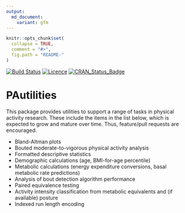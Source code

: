 ```yaml
---
output:
  md_document:
    variant: gfm
---
```


<!-- README.md is generated from README.Rmd. Please edit that file -->

```r
knitr::opts_chunk$set(
  collapse = TRUE,
  comment = "#>",
  fig.path = "README-"
)
```

[![Build Status](https://travis-ci.org/paulhibbing/PAutilities.svg?branch=master)](https://travis-ci.org/paulhibbing/PAutilities)
[![Licence](https://img.shields.io/badge/licence-GPL--3-blue.svg)](https://www.gnu.org/licenses/gpl-3.0.en.html)
[![CRAN_Status_Badge](http://www.r-pkg.org/badges/version/PAutilities)](https://cran.r-project.org/package=PAutilities)

# PAutilities

This package provides utilities to support a range of tasks in physical activity research. These include the items in the list below, which is expected to grow and mature over time. Thus, feature/pull requests are encouraged.

* Bland-Altman plots
* Bouted moderate-to-vigorous physical activity analysis
* Formatted descriptive statistics
* Demographic calculations (age, BMI-for-age percentile)
* Metabolic calculations (energy expenditure conversions,
    basal metabolic rate predictions)
* Analysis of bout detection algorithm performance
* Paired equivalence testing
* Activity intensity classification from metabolic equivalents and (if
    available) posture
* Indexed run length encoding

